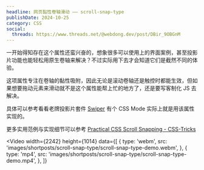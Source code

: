 ```yaml
---
headline: 网页黏性卷轴滑动 —— scroll-snap-type
publishDate: 2024-10-25
category: CSS
social:
  threads: https://www.threads.net/@webdong.dev/post/DBir_9OBGnM
---
```



一开始得知存在这个属性还蛮兴奋的，想象很多可以使用上的界面案例，甚至投影片功能也能轻松用原生卷轴来解决？不过实际用下去才会知道它们是截然不同的体验。

这项属性专注在卷轴的黏性吸附，因此无论是滚动卷轴还是触控时都能生效，但如果想要拖动元素来滑动就不是这个属性能帮上忙的地方了，还是要写客制化 JS 去解决。

具体可以参考看看老牌投影片套件 [Swiper](https://swiperjs.com/demos#css-mode) 有个 CSS Mode 实际上就是用该属性实现的。

更多实用范例与实现细节可以参考 [Practical CSS Scroll Snapping - CSS-Tricks](https://css-tricks.com/practical-css-scroll-snapping/)

<Video
  width={2242}
  height={1014}
  data={[
    {
      type: 'webm',
      src: 'images/shortposts/scroll-snap-type/scroll-snap-type-demo.webm',
    },
    {
      type: 'mp4',
      src: 'images/shortposts/scroll-snap-type/scroll-snap-type-demo.mp4',
    },
  ]}
></Video>
